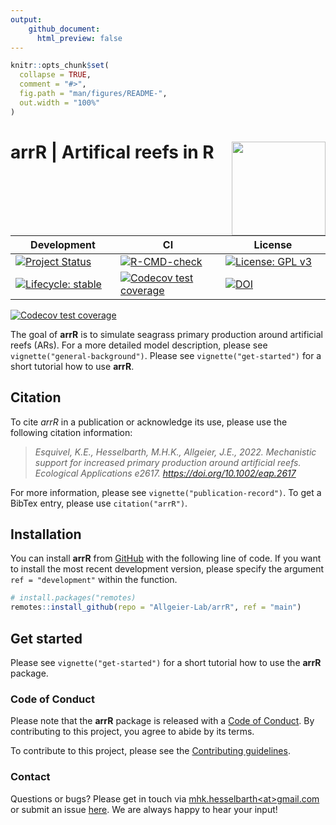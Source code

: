 ```yaml
---
output: 
    github_document:
      html_preview: false
---
```


<!-- README.md is generated from README.Rmd. Please edit that file -->

```r
knitr::opts_chunk$set(
  collapse = TRUE,
  comment = "#>",
  fig.path = "man/figures/README-",
  out.width = "100%"
)
```

# **arrR** | **Ar**tifical **r**eefs in **R** <img src="man/figures/logo.png" align="right" alt="" width="150" />

<!-- badges: start -->

| Development | CI | License |
|---|---|---|
| [![Project Status](https://www.repostatus.org/badges/latest/active.svg)](https://www.repostatus.org/#active) | [![R-CMD-check](https://github.com/Allgeier-Lab/arrR/actions/workflows/R-CMD-check.yaml/badge.svg)](https://github.com/Allgeier-Lab/arrR/actions/workflows/R-CMD-check.yaml) | [![License: GPL v3](https://img.shields.io/badge/License-GPLv3-blue.svg)](https://www.gnu.org/licenses/gpl-3.0) |
| [![Lifecycle: stable](https://img.shields.io/badge/lifecycle-stable-brightgreen.svg)](https://www.tidyverse.org/lifecycle/#stable) | [![Codecov test coverage](https://codecov.io/gh/Allgeier-Lab/arrR/graph/badge.svg)](https://app.codecov.io/gh/Allgeier-Lab/arrR) | [![DOI](https://img.shields.io/badge/DOI-10.1002/eap.2617-blue.svg)](https://doi.org/10.1002/eap.2617) |
[![Codecov test coverage](https://codecov.io/gh/Allgeier-Lab/arrR/graph/badge.svg)](https://app.codecov.io/gh/Allgeier-Lab/arrR)
<!-- badges: end -->

The goal of **arrR** is to simulate seagrass primary production around artificial reefs (ARs). For a more detailed model description, please see `vignette("general-background")`. Please see `vignette("get-started")` for a short tutorial how to use **arrR**.

## Citation

To cite *arrR* in a publication or acknowledge its use, please use the following citation information:

> *Esquivel, K.E., Hesselbarth, M.H.K., Allgeier, J.E., 2022. Mechanistic support for increased primary production around artificial reefs. Ecological Applications e2617. <https://doi.org/10.1002/eap.2617>*

For more information, please see `vignette("publication-record")`. To get a BibTex entry, please use `citation("arrR")`.

## Installation

You can install **arrR** from [GitHub](https://github.com/Allgeier-Lab/arrR) with the following line of code. If you want to install the most recent development version, please specify the argument `ref = "development"` within the function.

```r
# install.packages("remotes)
remotes::install_github(repo = "Allgeier-Lab/arrR", ref = "main")
```

## Get started

Please see `vignette("get-started")` for a short tutorial how to use the **arrR** package.

### Code of Conduct

Please note that the **arrR** package is released with a [Code of Conduct](CODE_OF_CONDUCT.md). By contributing to this project, you agree to abide by its terms.

To contribute to this project, please see the [Contributing guidelines](CONTRIBUTING.md).

### Contact

Questions or bugs? Please get in touch via [mhk.hesselbarth\<at\>gmail.com](mailto:mhk.hesselbarth@gmail.com) or submit an issue [here](https://github.com/Allgeier-Lab/arrR/issues). We are always happy to hear your input!
